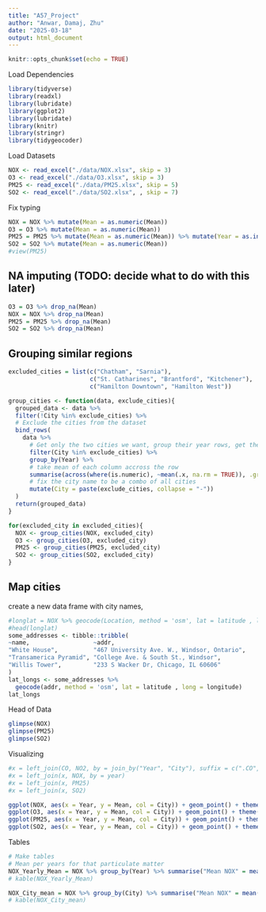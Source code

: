 ```yaml
---
title: "A57_Project"
author: "Anwar, Damaj, Zhu"
date: "2025-03-18"
output: html_document
---
```


```r
knitr::opts_chunk$set(echo = TRUE)
```




Load Dependencies
```r
library(tidyverse)
library(readxl)
library(lubridate)
library(ggplot2)
library(lubridate)
library(knitr)
library(stringr)
library(tidygeocoder)
```

Load Datasets
```r
NOX <- read_excel("./data/NOX.xlsx", skip = 3)
O3 <- read_excel("./data/O3.xlsx", skip = 3)
PM25 <- read_excel("./data/PM25.xlsx", skip = 5)
SO2 <- read_excel("./data/SO2.xlsx", , skip = 7)
```

Fix typing
```r
NOX = NOX %>% mutate(Mean = as.numeric(Mean))
O3 = O3 %>% mutate(Mean = as.numeric(Mean))
PM25 = PM25 %>% mutate(Mean = as.numeric(Mean)) %>% mutate(Year = as.integer(Year))
SO2 = SO2 %>% mutate(Mean = as.numeric(Mean))
#view(PM25)
```

## NA imputing (TODO: decide what to do with this later)
```r
O3 = O3 %>% drop_na(Mean)
NOX = NOX %>% drop_na(Mean)
PM25 = PM25 %>% drop_na(Mean)
SO2 = SO2 %>% drop_na(Mean)
```

## Grouping similar regions
```r
excluded_cities = list(c("Chatham", "Sarnia"), 
                       c("St. Catharines", "Brantford", "Kitchener"), 
                       c("Hamilton Downtown", "Hamilton West"))

group_cities <- function(data, exclude_cities){
  grouped_data <- data %>%
  filter(!City %in% exclude_cities) %>%  
  # Exclude the cities from the dataset
  bind_rows(
    data %>%
      # Get only the two cities we want, group their year rows, get their means and turn them into one row
      filter(City %in% exclude_cities) %>%  
      group_by(Year) %>%
      # take mean of each column accross the row
      summarise(across(where(is.numeric), ~mean(.x, na.rm = TRUE)), .groups = "drop") %>%
      # fix the city name to be a combo of all cities
      mutate(City = paste(exclude_cities, collapse = "-"))
  )
  return(grouped_data)
}

for(excluded_city in excluded_cities){
  NOX <- group_cities(NOX, excluded_city)
  O3 <- group_cities(O3, excluded_city)
  PM25 <- group_cities(PM25, excluded_city)
  SO2 <- group_cities(SO2, excluded_city)
}
```

## Map cities
create a new data frame with city names, 
```r
#longlat = NOX %>% geocode(Location, method = 'osm', lat = latitude , long = longitude)
#head(longlat)
some_addresses <- tibble::tribble(
~name,                  ~addr,
"White House",          "467 University Ave. W., Windsor, Ontario",
"Transamerica Pyramid", "College Ave. & South St., Windsor",     
"Willis Tower",         "233 S Wacker Dr, Chicago, IL 60606"                                  
)
lat_longs <- some_addresses %>%
  geocode(addr, method = 'osm', lat = latitude , long = longitude)
lat_longs
```


Head of Data
```r
glimpse(NOX)
glimpse(PM25)
glimpse(SO2)
```


Visualizing
```r
#x = left_join(CO, NO2, by = join_by("Year", "City"), suffix = c(".CO", ".NO2"))
#x = left_join(x, NOX, by = year)
#x = left_join(x, PM25)
#x = left_join(x, SO2)
```


```r
ggplot(NOX, aes(x = Year, y = Mean, col = City)) + geom_point() + theme(legend.position="none") 
ggplot(O3, aes(x = Year, y = Mean, col = City)) + geom_point() + theme(legend.position="none") 
ggplot(PM25, aes(x = Year, y = Mean, col = City)) + geom_point() + theme(legend.position="none")
ggplot(SO2, aes(x = Year, y = Mean, col = City)) + geom_point() + theme(legend.position="none") 
```

Tables
```r
# Make tables
# Mean per years for that particulate matter
NOX_Yearly_Mean = NOX %>% group_by(Year) %>% summarise("Mean NOX" = mean(Mean))
# kable(NOX_Yearly_Mean)

NOX_City_mean = NOX %>% group_by(City) %>% summarise("Mean NOX" = mean(Mean))
# kable(NOX_City_mean)
```


